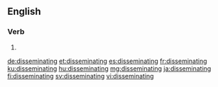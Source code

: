 ==English==

===Verb===
{{head|en|present participle}}

# {{present participle of|disseminate|lang=en}}

[[de:disseminating]]
[[et:disseminating]]
[[es:disseminating]]
[[fr:disseminating]]
[[ku:disseminating]]
[[hu:disseminating]]
[[mg:disseminating]]
[[ja:disseminating]]
[[fi:disseminating]]
[[sv:disseminating]]
[[vi:disseminating]]